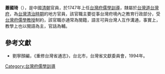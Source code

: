 '''蕭國琦'''（{{bd|?||?|}}），是中國[[清朝|清朝]]官員，於1747年上任[[台灣府儒學訓導|台灣府儒學訓導]]，隸屬於[[台灣道|台灣道]][[台灣府|台灣府]]，為[[台灣清治時期|台灣清治時期]]的地方官員，該官職主要從事台灣府境內之教育行政部分，受[[台灣府儒學教授|台灣府儒學教授]]制約，該官職亦通常為閩籍，語言可與台灣人互作溝通，事實上，教學上也以閩語為主，官話為輔。

==參考文獻==
*劉寧顏編，《重修台灣省通志》，台北市，台灣省文獻委員會，1994年。
{{start box}}
{{s-before|[[李長芳|李長芳]]}}
{{s-title|[[台灣府儒學訓導|台灣府儒學訓導]]|1747年上任}}
{{s-after|[[林起述|林起述]]}}
{{end box}}
{{清朝人物小作品}}

[[Category:台灣府儒學訓導|Category:台灣府儒學訓導]]